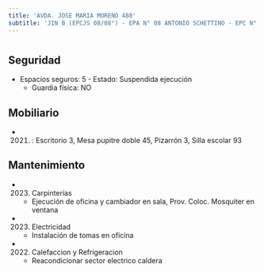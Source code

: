 ```yaml
---
title: 'AVDA. JOSE MARIA MORENO 480'
subtitle: 'JIN B (EPCJS 08/08°) - EPA N° 08 ANTONIO SCHETTINO - EPC N° 08 ANTONIO SCHETTINO'
---
```


#


## Seguridad

*  Espacios seguros: 5 - Estado: Suspendida ejecución 
    + Guardia física: NO





## Mobiliario

*  (2021) : Escritorio 3, Mesa pupitre doble 45, Pizarrón 3, Silla escolar 93 





## Mantenimiento

*  (2023) Carpinterías 
    + Ejecución de oficina y cambiador en sala, Prov. Coloc. Mosquiter en ventana

*  (2023) Electricidad 
    + Instalación de tomas en oficina

*  (2022) Calefaccion y Refrigeracion 
    + Reacondicionar sector electrico caldera



